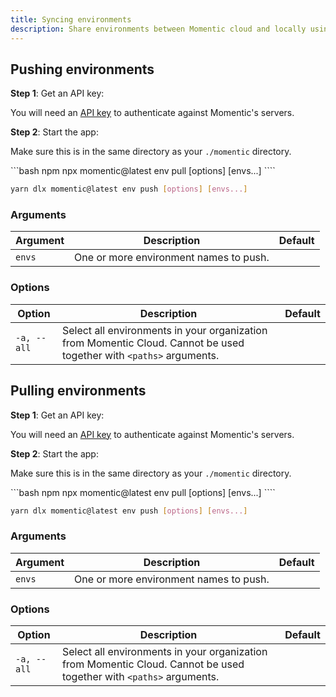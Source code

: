 ```yaml
---
title: Syncing environments
description: Share environments between Momentic cloud and locally using the CLI
---
```


## Pushing environments

**Step 1**: Get an API key:

You will need an [API key](/essentials/getting-an-api-key) to authenticate against Momentic's servers.

**Step 2**: Start the app:

Make sure this is in the same directory as your `./momentic` directory.

<CodeGroup>
```bash npm
npx momentic@latest env pull [options] [envs...]
````

```bash yarn
yarn dlx momentic@latest env push [options] [envs...]
```

</CodeGroup>

### Arguments

| Argument | Description                            | Default |
| -------- | -------------------------------------- | ------- |
| `envs`   | One or more environment names to push. |         |

### Options

| Option      | Description                                                                                                         | Default |
| ----------- | ------------------------------------------------------------------------------------------------------------------- | ------- |
| `-a, --all` | Select all environments in your organization from Momentic Cloud. Cannot be used together with `<paths>` arguments. |         |

## Pulling environments

**Step 1**: Get an API key:

You will need an [API key](/essentials/getting-an-api-key) to authenticate against Momentic's servers.

**Step 2**: Start the app:

Make sure this is in the same directory as your `./momentic` directory.

<CodeGroup>
```bash npm
npx momentic@latest env pull [options] [envs...]
````

```bash yarn
yarn dlx momentic@latest env push [options] [envs...]
```

</CodeGroup>

### Arguments

| Argument | Description                            | Default |
| -------- | -------------------------------------- | ------- |
| `envs`   | One or more environment names to push. |         |

### Options

| Option      | Description                                                                                                         | Default |
| ----------- | ------------------------------------------------------------------------------------------------------------------- | ------- |
| `-a, --all` | Select all environments in your organization from Momentic Cloud. Cannot be used together with `<paths>` arguments. |         |
